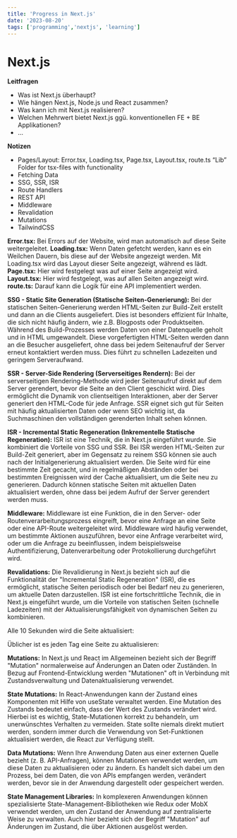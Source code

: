 ```yaml
---
title: 'Progress in Next.js'
date: '2023-08-20'
tags: ['programming','nextjs', 'learning']
---
```


<CustomImage src="https://raw.githubusercontent.com/AndrinTraeger/blogposts/main/images/nextjs.png" alt="Nextjs" />

# Next.js

**Leitfragen**
- Was ist Next.js überhaupt?
- Wie hängen Next.js, Node.js und React zusammen?
- Was kann ich mit Next.js realisieren?
- Welchen Mehrwert bietet Next.js ggü. konventionellen FE + BE Applikationen?
- …

**Notizen**
- Pages/Layout: Error.tsx, Loading.tsx, Page.tsx, Layout.tsx, route.ts “Lib” Folder for tsx-files with functionality
- Fetching Data
- SSG, SSR, ISR
- Route Handlers
- REST API
- Middleware
- Revalidation
- Mutations
- TailwindCSS

**Error.tsx:** Bei Errors auf der Website, wird man automatisch auf diese Seite weitergeleitet.
**Loading.tsx:** Wenn Daten gefetcht werden, kann es ein Weilchen Dauern, bis diese auf der Website angezeigt werden. Mit Loading.tsx wird das Layout dieser Seite angezeigt, während es lädt.
**Page.tsx:** Hier wird festgelegt was auf einer Seite angezeigt wird.
**Layout.tsx:** Hier wird festgelegt, was auf allen Seiten angezeigt wird.
**route.ts:** Darauf kann die Logik für eine API implementiert werden.

**SSG - Static Site Generation (Statische Seiten-Generierung):**
Bei der statischen Seiten-Generierung werden HTML-Seiten zur Build-Zeit erstellt und dann an die Clients ausgeliefert. Dies ist besonders effizient für Inhalte, die sich nicht häufig ändern, wie z.B. Blogposts oder Produktseiten. Während des Build-Prozesses werden Daten von einer Datenquelle geholt und in HTML umgewandelt. Diese vorgefertigten HTML-Seiten werden dann an die Besucher ausgeliefert, ohne dass bei jedem Seitenaufruf der Server erneut kontaktiert werden muss. Dies führt zu schnellen Ladezeiten und geringem Serveraufwand.

**SSR - Server-Side Rendering (Serverseitiges Rendern):**
Bei der serverseitigen Rendering-Methode wird jeder Seitenaufruf direkt auf dem Server gerendert, bevor die Seite an den Client geschickt wird. Dies ermöglicht die Dynamik von clientseitigen Interaktionen, aber der Server generiert den HTML-Code für jede Anfrage. SSR eignet sich gut für Seiten mit häufig aktualisierten Daten oder wenn SEO wichtig ist, da Suchmaschinen den vollständigen gerenderten Inhalt sehen können.

**ISR - Incremental Static Regeneration (Inkrementelle Statische Regeneration):** 
ISR ist eine Technik, die in Next.js eingeführt wurde. Sie kombiniert die Vorteile von SSG und SSR. Bei ISR werden HTML-Seiten zur Build-Zeit generiert, aber im Gegensatz zu reinem SSG können sie auch nach der Initialgenerierung aktualisiert werden. Die Seite wird für eine bestimmte Zeit gecacht, und in regelmäßigen Abständen oder bei bestimmten Ereignissen wird der Cache aktualisiert, um die Seite neu zu generieren. Dadurch können statische Seiten mit aktuellen Daten aktualisiert werden, ohne dass bei jedem Aufruf der Server gerendert werden muss.

**Middleware:**
Middleware ist eine Funktion, die in den Server- oder Routenverarbeitungsprozess eingreift, bevor eine Anfrage an eine Seite oder eine API-Route weitergeleitet wird. Middleware wird häufig verwendet, um bestimmte Aktionen auszuführen, bevor eine Anfrage verarbeitet wird, oder um die Anfrage zu beeinflussen, indem beispielsweise Authentifizierung, Datenverarbeitung oder Protokollierung durchgeführt wird.

**Revalidations:**
Die Revalidierung in Next.js bezieht sich auf die Funktionalität der "Incremental Static Regeneration" (ISR), die es ermöglicht, statische Seiten periodisch oder bei Bedarf neu zu generieren, um aktuelle Daten darzustellen. ISR ist eine fortschrittliche Technik, die in Next.js eingeführt wurde, um die Vorteile von statischen Seiten (schnelle Ladezeiten) mit der Aktualisierungsfähigkeit von dynamischen Seiten zu kombinieren.

Alle 10 Sekunden wird die Seite aktualisiert:

Üblicher ist es jeden Tag eine Seite zu aktualisieren:

**Mutations:**
In Next.js und React im Allgemeinen bezieht sich der Begriff "Mutation" normalerweise auf Änderungen an Daten oder Zuständen. In Bezug auf Frontend-Entwicklung werden "Mutationen" oft in Verbindung mit Zustandsverwaltung und Datenaktualisierung verwendet.

**State Mutations:** In React-Anwendungen kann der Zustand eines Komponenten mit Hilfe von useState verwaltet werden. Eine Mutation des Zustands bedeutet einfach, dass der Wert des Zustands verändert wird. Hierbei ist es wichtig, State-Mutationen korrekt zu behandeln, um unerwünschtes Verhalten zu vermeiden. State sollte niemals direkt mutiert werden, sondern immer durch die Verwendung von Set-Funktionen aktualisiert werden, die React zur Verfügung stellt.

**Data Mutations:** Wenn Ihre Anwendung Daten aus einer externen Quelle bezieht (z. B. API-Anfragen), können Mutationen verwendet werden, um diese Daten zu aktualisieren oder zu ändern. Es handelt sich dabei um den Prozess, bei dem Daten, die von APIs empfangen werden, verändert werden, bevor sie in der Anwendung dargestellt oder gespeichert werden.

**State Management Libraries:** In komplexeren Anwendungen können spezialisierte State-Management-Bibliotheken wie Redux oder MobX verwendet werden, um den Zustand der Anwendung auf zentralisierte Weise zu verwalten. Auch hier bezieht sich der Begriff "Mutation" auf Änderungen im Zustand, die über Aktionen ausgelöst werden.
